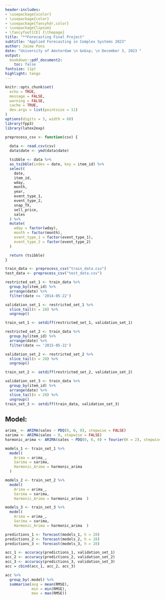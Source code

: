 ```yaml
---
header-includes:
- \usepackage{xcolor}
- \usepackage{color} 
- \usepackage{fancyhdr,color}
- \usepackage{lipsum}
- \fancyfoot[CE] {\thepage}
title: "**Forecasting Final Project"
subtitle: "Applied Forecasting in Complex Systems 2023"
author: Jaime Pons
date: "University of Amsterdam \n &nbsp; \n December 3, 2023 "
output: 
  bookdown::pdf_document2:
    toc: false
fontsize: 11pt
highlight: tango
---
```


```r
knitr::opts_chunk$set(
  echo = TRUE,
  message = FALSE,
  warning = FALSE,
  cache = TRUE,
  dev.args = list(pointsize = 11)
)
options(digits = 3, width = 60)
library(fpp3)
library(latex2exp)
```

```r
preprocess_csv <- function(csv) {
  
  data <- read.csv(csv)
  data$date <- ymd(data$date)

  tsibble <- data %>%
  as_tsibble(index = date, key = item_id) %>%
  select(
    date,
    item_id,
    wday,
    month,
    year,
    event_type_1,
    event_type_2,
    snap_TX,
    sell_price,
    sales
  ) %>%
  mutate(
    wday = factor(wday),
    month = factor(month),
    event_type_1 = factor(event_type_1),
    event_type_2 = factor(event_type_2)
  )

  return (tsibble)
}
```

```r
train_data <- preprocess_csv("train_data.csv")
test_data <- preprocess_csv("test_data.csv")
```

```r
restricted_set_1 <- train_data %>%
  group_by(item_id) %>%
  arrange(date) %>%
  filter(date <= '2014-05-22')

validation_set_1 <- restricted_set_1 %>%
  slice_tail(n = 28) %>%
  ungroup()

train_set_1 <- setdiff(restricted_set_1, validation_set_1)
```

```r
restricted_set_2 <- train_data %>%
  group_by(item_id) %>%
  arrange(date) %>%
  filter(date <= '2015-05-22')

validation_set_2 <- restricted_set_2 %>%
  slice_tail(n = 28) %>%
  ungroup()

train_set_2 <- setdiff(restricted_set_2, validation_set_2)
```

```r
validation_set_3 <- train_data %>%
  group_by(item_id) %>%
  arrange(date) %>%
  slice_tail(n = 28) %>%
  ungroup()
train_set_3 <- setdiff(train_data, validation_set_3)
```

## Model:

```r
arima_ <- ARIMA(sales ~ PDQ(0, 0, 0), stepwise = FALSE)
sarima <- ARIMA(sales ~ 0, stepwise = FALSE)
harmonic_arima <- ARIMA(sales ~ PDQ(0, 0, 0) + fourier(K = 2), stepwise = FALSE)

```

```r
models_1 <- train_set_1 %>%
  model(
    Arima = arima_,
    Sarima = sarima,
    Harmonic_Arima = harmonic_arima
  )
```
```r
models_2 <- train_set_2 %>%
  model(
    Arima = arima_,
    Sarima = sarima,
    Harmonic_Arima = harmonic_arima  )
```
```r
models_3 <- train_set_3 %>%
  model(
    Arima = arima_,
    Sarima = sarima,
    Harmonic_Arima = harmonic_arima  )
```

```r
predictions_1 <- forecast(models_1, h = 28)
predictions_2 <- forecast(models_2, h = 28)
predictions_3 <- forecast(models_3, h = 28)
```

```r
acc_1 <- accuracy(predictions_1, validation_set_1)
acc_2 <- accuracy(predictions_2, validation_set_2)
acc_3 <- accuracy(predictions_3, validation_set_3)
acc = cbind(acc_1, acc_2, acc_3)
```

```r
acc %>%
  group_by(.model) %>%
  summarise(avg = mean(RMSE),
            min = min(RMSE),
            max = max(RMSE))
```
